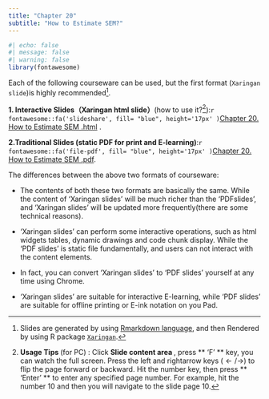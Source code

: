 ```yaml
---
title: "Chapter 20"
subtitle: "How to Estimate SEM?"
---
```


```r
#| echo: false
#| message: false
#| warning: false
library(fontawesome)
```

Each of the following courseware can be used, but the first format (`Xaringan slide`)is highly recommended[^a].


**1. Interactive Slides（Xaringan html slide）**(how to use it?[^b]):`r fontawesome::fa('slideshare', fill= "blue", height='17px' )`[Chapter 20. How to Estimate SEM .html](slide-xaringan/slide-eng/SEM-slide-eng-part3-estimation.html) .


**2.Traditional Slides (static PDF for print and E-learning)**:`r fontawesome::fa('file-pdf', fill= "blue", height='17px' )`[Chapter 20. How to Estimate SEM .pdf](slide-xaringan/slide-format/pdf/SEM-slide-eng-part3-estimation.pdf).

The differences between the above two formats of courseware:

- The contents of both these two formats are basically the same. While the content of 'Xaringan slides' will be much richer than the 'PDFslides', and  'Xaringan slides' will be updated more frequently(there are some technical reasons).

- 'Xaringan slides' can perform some interactive operations, such as html widgets tables, dynamic drawings and code chunk display. While the 'PDF slides' is static file fundamentally, and users can not interact with the content elements.


- In fact, you can convert 'Xaringan slides' to 'PDF slides'  yourself at any time using Chrome.

- 'Xaringan slides' are suitable for interactive E-learning, while 'PDF slides' are suitable for offline printing or E-ink notation on you Pad.


<!---footnote following--->

[^a]: Slides are generated by using [Rmarkdown language](https://rmarkdown.rstudio.com/), and then Rendered by using R package [`Xaringan`](https://github.com/yihui/xaringan).

[^b]: **Usage Tips ** (for PC) : Click **Slide content area **, press ** 'F' ** key, you can watch the full screen. Press the left and rightarrow keys ($\leftarrow/\rightarrow$) to flip the page forward or backward. Hit the number key, then press ** 'Enter' ** to enter any specified page number. For example, hit the number 10 and then you will navigate to the slide page 10.


